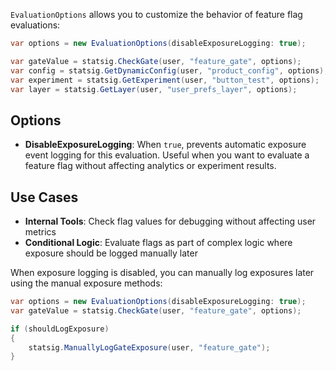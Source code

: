 <Accordion title="EvaluationOptions">

`EvaluationOptions` allows you to customize the behavior of feature flag evaluations:

```csharp
var options = new EvaluationOptions(disableExposureLogging: true);

var gateValue = statsig.CheckGate(user, "feature_gate", options);
var config = statsig.GetDynamicConfig(user, "product_config", options);
var experiment = statsig.GetExperiment(user, "button_test", options);
var layer = statsig.GetLayer(user, "user_prefs_layer", options);
```

## Options

- **DisableExposureLogging**: When `true`, prevents automatic exposure event logging for this evaluation. Useful when you want to evaluate a feature flag without affecting analytics or experiment results.

## Use Cases

- **Internal Tools**: Check flag values for debugging without affecting user metrics
- **Conditional Logic**: Evaluate flags as part of complex logic where exposure should be logged manually later

When exposure logging is disabled, you can manually log exposures later using the manual exposure methods:

```csharp
var options = new EvaluationOptions(disableExposureLogging: true);
var gateValue = statsig.CheckGate(user, "feature_gate", options);

if (shouldLogExposure)
{
    statsig.ManuallyLogGateExposure(user, "feature_gate");
}
```

</Accordion>
